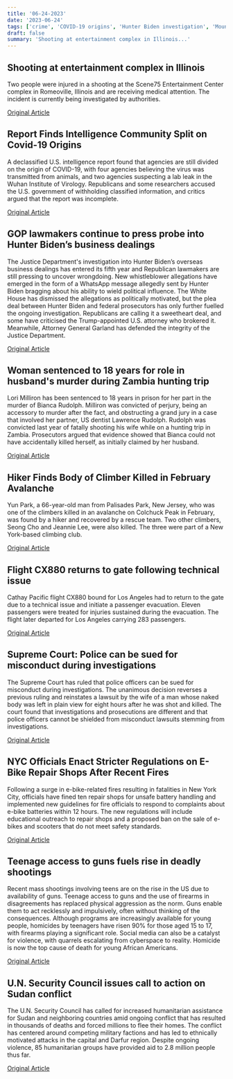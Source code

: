 ```yaml
---
title: '06-24-2023'
date: '2023-06-24'
tags: ['crime', 'COVID-19 origins', 'Hunter Biden investigation', 'Mountaineering', 'aviation', 'Law Enforcement', 'E-bike regulations', 'Teenage gun violence', 'Sudan Conflict']
draft: false
summary: 'Shooting at entertainment complex in Illinois...'
---
```


## Shooting at entertainment complex in Illinois
Two people were injured in a shooting at the Scene75 Entertainment Center complex in Romeoville, Illinois and are receiving medical attention. The incident is currently being investigated by authorities.

[Original Article](https://abcnews.go.com/US/2-wounded-scene75-entertainment-center-shooting-officials/story?id=100349918)

## Report Finds Intelligence Community Split on Covid-19 Origins
A declassified U.S. intelligence report found that agencies are still divided on the origin of COVID-19, with four agencies believing the virus was transmitted from animals, and two agencies suspecting a lab leak in the Wuhan Institute of Virology. Republicans and some researchers accused the U.S. government of withholding classified information, and critics argued that the report was incomplete.

[Original Article](https://abcnews.go.com/Health/wireStory/us-intelligence-report-covid-19-origins-rejects-points-100348095)

## GOP lawmakers continue to press probe into Hunter Biden’s business dealings
The Justice Department's investigation into Hunter Biden’s overseas business dealings has entered its fifth year and Republican lawmakers are still pressing to uncover wrongdoing. New whistleblower allegations have emerged in the form of a WhatsApp message allegedly sent by Hunter Biden bragging about his ability to wield political influence. The White House has dismissed the allegations as politically motivated, but the plea deal between Hunter Biden and federal prosecutors has only further fuelled the ongoing investigation. Republicans are calling it a sweetheart deal, and some have criticised the Trump-appointed U.S. attorney who brokered it. Meanwhile, Attorney General Garland has defended the integrity of the Justice Department.

[Original Article](https://abcnews.go.com/US/hunter-biden-whatsapp-message-fuels-gop-assertions-corruption/story?id=100338044)

## Woman sentenced to 18 years for role in husband's murder during Zambia hunting trip
Lori Milliron has been sentenced to 18 years in prison for her part in the murder of Bianca Rudolph. Milliron was convicted of perjury, being an accessory to murder after the fact, and obstructing a grand jury in a case that involved her partner, US dentist Lawrence Rudolph. Rudolph was convicted last year of fatally shooting his wife while on a hunting trip in Zambia. Prosecutors argued that evidence showed that Bianca could not have accidentally killed herself, as initially claimed by her husband.

[Original Article](https://abcnews.go.com/US/wireStory/girlfriend-dentist-killed-wife-safari-sentenced-17-years-100346824)

## Hiker Finds Body of Climber Killed in February Avalanche
Yun Park, a 66-year-old man from Palisades Park, New Jersey, who was one of the climbers killed in an avalanche on Colchuck Peak in February, was found by a hiker and recovered by a rescue team. Two other climbers, Seong Cho and Jeannie Lee, were also killed. The three were part of a New York-based climbing club.

[Original Article](https://abcnews.go.com/US/wireStory/body-3rd-climber-killed-washington-state-avalanche-recovered-100346725)

## Flight CX880 returns to gate following technical issue
Cathay Pacific flight CX880 bound for Los Angeles had to return to the gate due to a technical issue and initiate a passenger evacuation. Eleven passengers were treated for injuries sustained during the evacuation. The flight later departed for Los Angeles carrying 283 passengers.

[Original Article](https://abcnews.go.com/International/wireStory/11-passengers-injured-evacuating-cathay-pacific-jet-after-100350089)

## Supreme Court: Police can be sued for misconduct during investigations
The Supreme Court has ruled that police officers can be sued for misconduct during investigations. The unanimous decision reverses a previous ruling and reinstates a lawsuit by the wife of a man whose naked body was left in plain view for eight hours after he was shot and killed. The court found that investigations and prosecutions are different and that police officers cannot be shielded from misconduct lawsuits stemming from investigations.

[Original Article](https://abcnews.go.com/US/wireStory/police-california-immune-misconduct-lawsuits-high-court-rules-100346818)

## NYC Officials Enact Stricter Regulations on E-Bike Repair Shops After Recent Fires
Following a surge in e-bike-related fires resulting in fatalities in New York City, officials have fined ten repair shops for unsafe battery handling and implemented new guidelines for fire officials to respond to complaints about e-bike batteries within 12 hours. The new regulations will include educational outreach to repair shops and a proposed ban on the sale of e-bikes and scooters that do not meet safety standards.

[Original Article](https://abcnews.go.com/Business/wireStory/new-york-city-leans-public-bike-crackdown-after-100347647)

## Teenage access to guns fuels rise in deadly shootings
Recent mass shootings involving teens are on the rise in the US due to availability of guns. Teenage access to guns and the use of firearms in disagreements has replaced physical aggression as the norm. Guns enable them to act recklessly and impulsively, often without thinking of the consequences. Although programs are increasingly available for young people, homicides by teenagers have risen 90% for those aged 15 to 17, with firearms playing a significant role. Social media can also be a catalyst for violence, with quarrels escalating from cyberspace to reality. Homicide is now the top cause of death for young African Americans.

[Original Article](https://abcnews.go.com/US/wireStory/mix-bravado-access-guns-contribute-mass-shootings-teens-100352771)

## U.N. Security Council issues call to action on Sudan conflict
The U.N. Security Council has called for increased humanitarian assistance for Sudan and neighboring countries amid ongoing conflict that has resulted in thousands of deaths and forced millions to flee their homes. The conflict has centered around competing military factions and has led to ethnically motivated attacks in the capital and Darfur region. Despite ongoing violence, 85 humanitarian groups have provided aid to 2.8 million people thus far.

[Original Article](https://abcnews.go.com/US/wireStory/security-council-calls-halt-fighting-sudan-protection-civilians-100346915)
